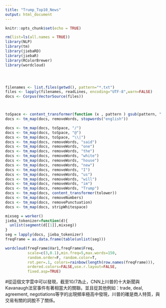 ```yaml
---
title: "Trump_Top10_News"
output: html_document
---
```


```r
knitr::opts_chunk$set(echo = TRUE)
```



```r
rm(list=ls(all.names = TRUE))
library(NLP)
library(tm)
library(jiebaRD)
library(jiebaR)
library(RColorBrewer)
library(wordcloud)




filenames <- list.files(getwd(), pattern="*.txt")
files <- lapply(filenames, readLines, encoding="UTF-8",warn=FALSE)
docs <- Corpus(VectorSource(files))



toSpace <- content_transformer(function (x , pattern ) gsub(pattern, " ", x))
docs <- tm_map(docs, removeWords, stopwords("english"))

docs <- tm_map(docs, toSpace, "/")
docs <- tm_map(docs, toSpace, "@")
docs <- tm_map(docs, toSpace, "\\|")
docs <- tm_map(docs, removeWords, "said")
docs <- tm_map(docs, removeWords, "one")
docs <- tm_map(docs, removeWords, "the")
docs <- tm_map(docs, removeWords, "white")
docs <- tm_map(docs, removeWords, "house")
docs <- tm_map(docs, removeWords, "new")
docs <- tm_map(docs, removeWords, "I")
docs <- tm_map(docs, removeWords, "us")
docs <- tm_map(docs, removeWords, "will")
docs <- tm_map(docs, removeWords, "im")
docs <- tm_map(docs, removeWords, "Trump")
docs <- tm_map(docs, content_transformer(tolower))
docs <- tm_map(docs, removeNumbers)
docs <- tm_map(docs, removePunctuation)
docs <- tm_map(docs, stripWhitespace)

mixseg = worker()
jieba_tokenizer=function(d){
  unlist(segment(d[[1]],mixseg))
}
seg = lapply(docs, jieba_tokenizer)
freqFrame = as.data.frame(table(unlist(seg)))

wordcloud(freqFrame$Var1,freqFrame$Freq,
          scale=c(3,0.1),min.freq=5,max.words=150,
          random.order=F, random.color=T, 
          rot.per=.1, colors=rainbow(length(row.names(freqFrame))),
          ordered.colors=FALSE,use.r.layout=FALSE,
          fixed.asp=TRUE)

```

#從這個文字雲中可以發現，截至10/7為止，CNN上川普的十大新聞與Kavanaugh法官事件有著相當大的關聯。並且從其他例如：trade, deal, agreement, negotiations等字的出現頻率極高中發現，川普的確是商人特質，與交易有關的詞脫不了關係。
